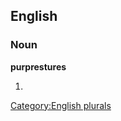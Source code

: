 ==English==

===Noun===
'''purprestures'''

# {{plural of|[[purpresture]]}}

[[Category:English plurals]]